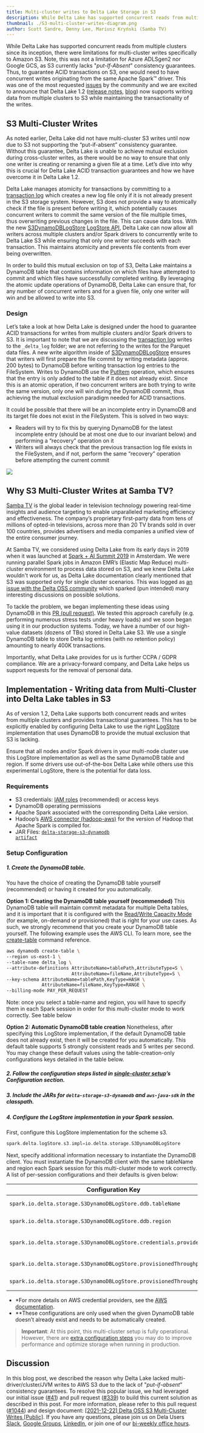 ```yaml
---
title: Multi-cluster writes to Delta Lake Storage in S3
description: While Delta Lake has supported concurrent reads from multiple clusters since its inception, there were limitations for multi-cluster writes specifically to Amazon S3.  Note, this was not a limitation for Azure ADLSgen2 nor Google GCS, as S3 currently lacks “put-If-Absent” consistency guarantees.  Thus, to guarantee ACID transactions on S3, one would need to have concurrent writes originating from the same Apache Spark™ driver. This was one of the most requested issues by the community and we are excited to announce that Delta Lake 1.2 (release notes, blog)  now supports writing data from multiple clusters to S3 while maintaining the transactionality of the writes.
thumbnail: ./S3-multi-cluster-writes-diagram.png
author: Scott Sandre, Denny Lee, Mariusz Kryński (Samba TV)
---
```


While Delta Lake has supported concurrent reads from multiple clusters since its inception, there were limitations for multi-cluster writes specifically to Amazon S3. Note, this was not a limitation for Azure ADLSgen2 nor Google GCS, as S3 currently lacks "_put-If-Absent_" consistency guarantees. Thus, to guarantee ACID transactions on S3, one would need to have concurrent writes originating from the same Apache Spark™ driver. This was one of the most requested [issues](https://github.com/delta-io/delta/issues/41) by the community and we are excited to announce that Delta Lake 1.2 ([release notes](https://github.com/delta-io/delta/releases/tag/v1.2.0), [blog](https://delta.io/blog/2022-05-05-delta-lake-1-2-released/)) now supports writing data from multiple clusters to S3 while maintaining the transactionality of the writes.

## S3 Multi-Cluster Writes

As noted earlier, Delta Lake did not have multi-cluster S3 writes until now due to S3 not supporting the “put-if-absent” consistency guarantee. Without this guarantee, Delta Lake is unable to achieve mutual exclusion during cross-cluster writes, as there would be no way to ensure that only one writer is creating or renaming a given file at a time. Let’s dive into why this is crucial for Delta Lake ACID transaction guarantees and how we have overcome it in Delta Lake 1.2.

Delta Lake manages atomicity for transactions by committing to a [transaction log](https://databricks.com/blog/2019/08/21/diving-into-delta-lake-unpacking-the-transaction-log.html) which creates a new log file only if it is not already present in the S3 storage system. However, S3 does not provide a way to atomically check if the file is present before writing it, which potentially causes concurrent writers to commit the same version of the file multiple times, thus overwriting previous changes in the file. This can cause data loss. With the new [S3DynamoDBLogStore](https://github.com/delta-io/delta/pull/1044) [LogStore API](https://github.com/delta-io/delta/blob/master/storage/src/main/java/io/delta/storage/LogStore.java), Delta Lake can now allow all writers across multiple clusters and/or Spark drivers to concurrently write to Delta Lake S3 while ensuring that only one writer succeeds with each transaction. This maintains atomicity and prevents file contents from ever being overwritten.

In order to build this mutual exclusion on top of S3, Delta Lake maintains a DynamoDB table that contains information on which files have attempted to commit and which files have successfully completed writing. By leveraging the atomic update operations of DynamoDB, Delta Lake can ensure that, for any number of concurrent writers and for a given file, only one writer will win and be allowed to write into S3.

### Design

Let’s take a look at how Delta Lake is designed under the hood to guarantee ACID transactions for writes from multiple clusters and/or Spark drivers to S3. It is important to note that we are discussing the [transaction log](https://databricks.com/blog/2019/08/21/diving-into-delta-lake-unpacking-the-transaction-log.html) writes to the <code>\_delta_log</code> folder; we are not referring to the writes for the Parquet data files. A new write algorithm inside of [S3DynamoDBLogStore](https://github.com/delta-io/delta/pull/1044) ensures that writers will first prepare the file commit by writing metadata (approx. 200 bytes) to DynamoDB before writing transaction log entries to the FileSystem. Writes to DynamoDB use the [PutItem](https://docs.aws.amazon.com/amazondynamodb/latest/APIReference/API_PutItem.html) operation, which ensures that the entry is only added to the table if it does not already exist. Since this is an atomic operation, if two concurrent writers are both trying to write the same version, only one will win during the DynamoDB commit, thus achieving the mutual exclusion paradigm needed for ACID transactions.

It could be possible that there will be an incomplete entry in DynamoDB and its target file does not exist in the FileSystem. This is solved in two ways:

- Readers will try to fix this by querying DynamoDB for the latest incomplete entry (should be at most one due to our invariant below) and performing a “recovery” operation on it
- Writers will always check that the previous transaction log file exists in the FileSystem, and if not, perform the same “recovery” operation before attempting the current commit

![](./S3-multi-cluster-writes-diagram.png)

## Why S3 Multi-Cluster Writes at Samba TV?

[Samba TV](https://samba.tv/business) is the global leader in television technology powering real-time insights and audience targeting to enable unparalleled marketing efficiency and effectiveness. The company’s proprietary first-party data from tens of millions of opted-in televisions, across more than 20 TV brands sold in over 100 countries, provides advertisers and media companies a unified view of the entire consumer journey.

At Samba TV, we considered using Delta Lake from its early days in 2019 when it was launched at [Spark + AI Summit 2019](https://databricks.com/sparkaisummit/europe19) in Amsterdam. We were running parallel Spark jobs in Amazon EMR’s (Elastic Map Reduce) multi-cluster environment to process data stored on S3, and we knew Delta Lake wouldn't work for us, as Delta Lake documentation clearly mentioned that S3 was supported only for single cluster scenarios. This was logged as [an issue with the Delta OSS community](https://github.com/delta-io/delta/issues/41) which sparked (pun intended) many interesting discussions on possible solutions.

To tackle the problem, we began implementing these ideas using DynamoDB in this [PR (pull request)](https://github.com/delta-io/delta/pull/339). We tested this approach carefully (e.g. performing numerous stress tests under heavy loads) and we soon began using it in our production systems. Today, we have a number of our high-value datasets (dozens of TBs) stored in Delta Lake S3. We use a single DynamoDB table to store Delta log entries (with no retention policy) amounting to nearly 400K transactions.

Importantly, what Delta Lake provides for us is further CCPA / GDPR compliance. We are a privacy-forward company, and Delta Lake helps us support requests for the removal of personal data.

## Implementation - Writing data from Multi-Cluster into Delta Lake tables in S3

As of version 1.2, Delta Lake supports both concurrent reads and writes from multiple clusters and provides transactional guarantees. This has to be explicitly enabled by configuring Delta Lake to use the right [LogStore](https://github.com/delta-io/delta/blob/master/storage/src/main/java/io/delta/storage/LogStore.java) implementation that uses DynamoDB to provide the mutual exclusion that S3 is lacking.

Ensure that all nodes and/or Spark drivers in your multi-node cluster use this LogStore implementation as well as the same DynamoDB table and region. If some drivers use out-of-the-box Delta Lake while others use this experimental LogStore, there is the potential for data loss.

### Requirements

- S3 credentials: [IAM roles](https://docs.aws.amazon.com/IAM/latest/UserGuide/id_roles.html) (recommended) or access keys
- DynamoDB operating permissions
- Apache Spark associated with the corresponding Delta Lake version.
- Hadoop’s [AWS connector (hadoop-aws)](https://mvnrepository.com/artifact/org.apache.hadoop/hadoop-aws/) for the version of Hadoop that Apache Spark is compiled for.
- JAR Files: [<code>delta-storage-s3-dynamodb artifact</code>](https://mvnrepository.com/artifact/io.delta/delta-storage-s3-dynamodb/1.2.1)

### Setup Configuration

##### 1. Create the DynamoDB table.

You have the choice of creating the DynamoDB table yourself (recommended) or having it created for you automatically.

**Option 1: Creating the DynamoDB table yourself (recommended)**
This DynamoDB table will maintain commit metadata for multiple Delta tables, and it is important that it is configured with the [Read/Write Capacity Mode](https://docs.aws.amazon.com/amazondynamodb/latest/developerguide/HowItWorks.ReadWriteCapacityMode.html) (for example, on-demand or provisioned) that is right for your use cases. As such, we strongly recommend that you create your DynamoDB table yourself. The following example uses the AWS CLI. To learn more, see the [create-table](https://docs.aws.amazon.com/cli/latest/reference/dynamodb/create-table.html) command reference.

```bash
aws dynamodb create-table \
--region us-east-1 \
--table-name delta_log \
--attribute-definitions AttributeName=tablePath,AttributeType=S \
                        AttributeName=fileName,AttributeType=S \
--key-schema AttributeName=tablePath,KeyType=HASH \
             AttributeName=fileName,KeyType=RANGE \
--billing-mode PAY_PER_REQUEST
```

Note: once you select a table-name and region, you will have to specify them in each Spark session in order for this multi-cluster mode to work correctly. See table below

**Option 2: Automatic DynamoDB table creation**
Nonetheless, after specifying this LogStore implementation, if the default DynamoDB table does not already exist, then it will be created for you automatically. This default table supports 5 strongly consistent reads and 5 writes per second. You may change these default values using the table-creation-only configurations keys detailed in the table below.

##### 2. Follow the configuration steps listed in [single-cluster setup](https://docs.delta.io/1.2.0/delta-storage.html#-delta-storage-s3-single-cluster)’s Configuration section.

##### 3. Include the JARs for `delta-storage-s3-dynamodb` and `aws-java-sdk` in the classpath.

##### 4. Configure the LogStore implementation in your Spark session.

First, configure this LogStore implementation for the scheme s3.

```scala
spark.delta.logStore.s3.impl=io.delta.storage.S3DynamoDBLogStore
```

Next, specify additional information necessary to instantiate the DynamoDB client. You must instantiate the DynamoDB client with the same tableName and region each Spark session for this multi-cluster mode to work correctly. A list of per-session configurations and their defaults is given below:

| Configuration Key                                                     | Description                                     | Default                                                                                                                                                  |
| --------------------------------------------------------------------- | ----------------------------------------------- | -------------------------------------------------------------------------------------------------------------------------------------------------------- |
| `spark.io.delta.storage.S3DynamoDBLogStore.ddb.tableName`             | The name of the DynamoDB table to use           | `delta_log`                                                                                                                                              |
| `spark.io.delta.storage.S3DynamoDBLogStore.ddb.region`                | The region to be used by the client             | `us-east-1`                                                                                                                                              |
| `spark.io.delta.storage.S3DynamoDBLogStore.credentials.provider`      | The AWSCredentialsProvider\* used by the client | [`DefaultAWSCredentialsProviderChain`](https://docs.aws.amazon.com/AWSJavaSDK/latest/javadoc/com/amazonaws/auth/DefaultAWSCredentialsProviderChain.html) |
| `spark.io.delta.storage.S3DynamoDBLogStore.provisionedThroughput.rcu` | (Table-creation-only\*\*) Read Capacity Units   | `5`                                                                                                                                                      |
| `spark.io.delta.storage.S3DynamoDBLogStore.provisionedThroughput.wcu` | (Table-creation-only\*\*) Write Capacity Units  | `5`                                                                                                                                                      |

- \*For more details on AWS credential providers, see the [AWS documentation](https://docs.aws.amazon.com/sdk-for-java/v1/developer-guide/credentials.html).
- \*\*These configurations are only used when the given DynamoDB table doesn’t already exist and needs to be automatically created.

> **Important**: At this point, this multi-cluster setup is fully operational. However, there are [extra configuration steps](https://docs.delta.io/latest/delta-storage.html#production-configuration-s3-multi-cluster) you may do to improve performance and optimize storage when running in production.

## Discussion

In this blog post, we described the reason why Delta Lake lacked multi-driver/cluster/JVM writes to AWS S3 due to the lack of "_put-if-absent_" consistency guarantees. To resolve this popular issue, we had leveraged our initial issue ([#41](https://github.com/delta-io/delta/issues/41)) and pull request ([#339](https://github.com/delta-io/delta/pull/339)) to build this current solution as described in this post. For more information, please refer to this pull request ([#1044](https://github.com/delta-io/delta/pull/1044)) and design document: [[2021-12-22] Delta OSS S3 Multi-Cluster Writes [Public]](https://docs.google.com/document/d/1Gs4ZsTH19lMxth4BSdwlWjUNR-XhKHicDvBjd2RqNd8/edit#heading=h.mjjuxw9mcz9h). If you have any questions, please join us on Dela Users [Slack](https://go.delta.io/delta-users), [Google Groups](https://groups.google.com/forum/#!forum/delta-users), [LinkedIn](https://linkedin.com/company/deltalake), or join one of our [bi-weekly office hours](http://youtube.com/c/deltalake).
